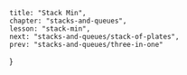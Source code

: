 
    title: "Stack Min",
    chapter: "stacks-and-queues",
    lesson: "stack-min",
    next: "stacks-and-queues/stack-of-plates",
    prev: "stacks-and-queues/three-in-one"
}



